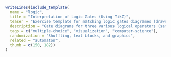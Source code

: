 ```r
writeLines(include_template(
  name = "logic",
  title = "Interpretation of Logic Gates (Using TikZ)",
  teaser = "Exercise template for matching logic gates diagrames (drawn with TikZ) to the corresponding truth table.",
  description = "Gate diagrams for three various logical operators (sampled from: and, or, xor, nand, nor) are drawn with TikZ and have to be matched to a truth table for another randomly drawn logical operator.",
  tags = c("multiple-choice", "visualization", "computer-science"),
  randomization = "Shuffling, text blocks, and graphics",
  related = "automaton",
  thumb = c(150, 182))
)
```
